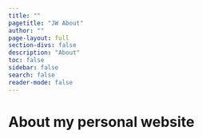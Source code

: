 ```yaml
---
title: ""
pagetitle: "JW About"
author: ""
page-layout: full
section-divs: false
description: "About"
toc: false
sidebar: false
search: false
reader-mode: false
---
```


# About my personal website

